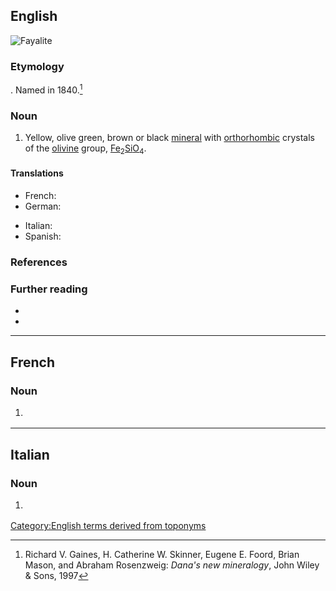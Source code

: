 ==English==
[[Image:Fayalite.jpg|thumb|Fayalite]]
{{wikipedia}}

===Etymology===
{{suffix|Fayal|ite|gloss1=Faial Island in the Azores|lang=en}}. Named in 1840.<ref>Richard V. Gaines, H. Catherine W. Skinner, Eugene E. Foord, Brian Mason, and Abraham Rosenzweig: ''Dana's new mineralogy'', John Wiley & Sons, 1997</ref>

===Noun===
{{en-noun|~}}

# {{lb|en|mineral}} Yellow, olive green, brown or black [[mineral]] with [[orthorhombic]] crystals of the [[olivine]] group, [[iron|Fe]]<sub>2</sub>[[silicon|Si]][[oxygen|O]]<sub>4</sub>.

====Translations====
{{trans-top|iron-rich olivine mineral}}
* French: {{t+|fr|fayalite|f}}
* German: {{t|de|Fayalit|m}}
{{trans-mid}}
* Italian: {{t|it|fayalite|f}}
* Spanish: {{t|es|fayalita|f}}
{{trans-bottom}}

===References===
<references/>

===Further reading===
* {{R:WebMineral}}
* {{R:mindat}}

[[Category:English terms derived from toponyms]]

----

==French==

===Noun===
{{fr-noun|f}}

# {{lb|fr|mineral}} {{l|en|fayalite}}

----

==Italian==

===Noun===
{{it-noun|f}}

# {{lb|it|mineral}} {{l|en|fayalite}}